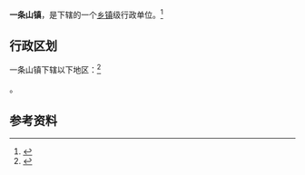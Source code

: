 {{中国乡级行政区
|景观照片文件名 = 
|景观照片描述 = 
|汉语拼音 = 
|其他语言 = 
|其他语言名称 = 
|旧称 = 
|地名出处 = 
|位置图文件名 = 
|位置图描述 = 
|自定义图片= 
|建置时间 = 
|政府驻地 = 
|毗邻 = 
|总面积 = 
|总人口 = 
|总人口年份 = 
|户籍人口 = 
|户籍人口年份 = 
|常住人口 = 
|常住人口年份 = 
|人口密度 = 
|GDP = 
|GDP年份 = 
|邮政编码 = 
|电话区号 = 943
|官方网站 = 
|网站名称 = 
|62/04/23/100/000}}

'''一条山镇'''，是{{PRC admin/fullname|62/04/23/100/000|3}}下辖的一个[[乡镇|乡镇]]级行政单位。<ref>{{PRC admin/ref sgc|{{PRC admin/parent|62/04/23/100/000}}}}</ref>

== 行政区划 ==

一条山镇下辖以下地区：<ref>{{PRC admin/ref sgc|62/04/23/100/000}}</ref>

{{PRC admin/children|62/04/23/100/000}}。

== 参考资料 ==

{{reflist}}

{{PRC admin/navcat|62/04/23/100/000}}
{{甘肃行政区划小作品}}